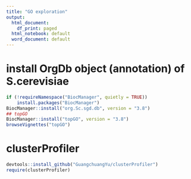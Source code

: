 ```yaml
---
title: "GO exploration"
output:
  html_document:
    df_print: paged
  html_notebook: default
  word_document: default
---
```

# install OrgDb object (annotation) of S.cerevisiae 
```r
if (!requireNamespace("BiocManager", quietly = TRUE))
    install.packages("BiocManager")
BiocManager::install("org.Sc.sgd.db", version = "3.8")
## topGO
BiocManager::install("topGO", version = "3.8")
browseVignettes("topGO")
```

# clusterProfiler
```r
devtools::install_github("GuangchuangYu/clusterProfiler")
require(clusterProfiler)
```